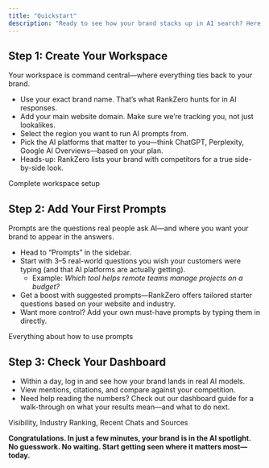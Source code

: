 ```yaml
---
title: "Quickstart"
description: "Ready to see how your brand stacks up in AI search? Here’s how to hit the ground running and get your first results with RankZero."
---
```


## Step 1: Create Your Workspace

Your workspace is command central—where everything ties back to your brand.

- Use your exact brand name. That’s what RankZero hunts for in AI responses.
- Add your main website domain. Make sure we’re tracking you, not just lookalikes.
- Select the region you want to run AI prompts from.
- Pick the AI platforms that matter to you—think ChatGPT, Perplexity, Google AI Overviews—based on your plan.
- Heads-up: RankZero lists your brand with competitors for a true side-by-side look.

<Card title="Onboarding" href="/onboarding">
  Complete workspace setup
</Card>

## Step 2: Add Your First Prompts

Prompts are the questions real people ask AI—and where you want your brand to appear in the answers.

- Head to “Prompts” in the sidebar.
- Start with 3–5 real-world questions you wish your customers were typing (and that AI platforms are actually getting).
  - Example: _Which tool helps remote teams manage projects on a budget?_
- Get a boost with suggested prompts—RankZero offers tailored starter questions based on your website and industry.
- Want more control? Add your own must-have prompts by typing them in directly.

<Card title="Adding Prompts" href="/d/prompts">
  Everything about how to use prompts
</Card>

## Step 3: Check Your Dashboard

- Within a day, log in and see how your brand lands in real AI models.
- View mentions, citations, and compare against your competition.
- Need help reading the numbers? Check out our dashboard guide for a walk-through on what your results mean—and what to do next.

<Card title="Understanding the Dashboard" href="/d/dashboard">
  Visibility, Industry Ranking, Recent Chats and Sources
</Card>

**Congratulations. In just a few minutes, your brand is in the AI spotlight. No guesswork. No waiting. Start getting seen where it matters most—today.**